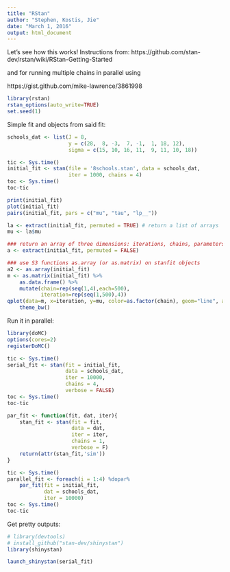 ```yaml
---
title: "RStan"
author: "Stephen, Kostis, Jie"
date: "March 1, 2016"
output: html_document
---
```


Let's see how this works! Instructions from: https://github.com/stan-dev/rstan/wiki/RStan-Getting-Started

and for running multiple chains in parallel using \tttext{doMC}

https://gist.github.com/mike-lawrence/3861998

```r
library(rstan)
rstan_options(auto_write=TRUE)
set.seed(1)
```

Simple fit and objects from said fit:

```r
schools_dat <- list(J = 8, 
                    y = c(28,  8, -3,  7, -1,  1, 18, 12),
                    sigma = c(15, 10, 16, 11,  9, 11, 10, 18))

tic <- Sys.time()
initial_fit <- stan(file = '8schools.stan', data = schools_dat, 
                    iter = 1000, chains = 4)
toc <- Sys.time()
toc-tic

print(initial_fit)
plot(initial_fit)
pairs(initial_fit, pars = c("mu", "tau", "lp__"))

la <- extract(initial_fit, permuted = TRUE) # return a list of arrays 
mu <- la$mu 

### return an array of three dimensions: iterations, chains, parameters 
a <- extract(initial_fit, permuted = FALSE) 

### use S3 functions as.array (or as.matrix) on stanfit objects
a2 <- as.array(initial_fit)
m <- as.matrix(initial_fit) %>%
    as.data.frame() %>%
    mutate(chain=rep(seq(1,4),each=500),
           iteration=rep(seq(1,500),4))
qplot(data=m, x=iteration, y=mu, color=as.factor(chain), geom="line", alpha=0.6) +
    theme_bw()
```

Run it in parallel:

```r
library(doMC)
options(cores=2)
registerDoMC()

tic <- Sys.time()
serial_fit <- stan(fit = initial_fit,
                   data = schools_dat, 
                   iter = 10000,
                   chains = 4,
                   verbose = FALSE)
toc <- Sys.time()
toc-tic

par_fit <- function(fit, dat, iter){
    stan_fit <- stan(fit = fit,
                     data = dat,
                     iter = iter,
                     chains = 1,
                     verbose = F)
	return(attr(stan_fit,'sim'))
}

tic <- Sys.time()
parallel_fit <- foreach(i = 1:4) %dopar%
    par_fit(fit = initial_fit,
            dat = schools_dat,
            iter = 10000)
toc <- Sys.time()
toc-tic

```

Get pretty outputs:

```r
# library(devtools)
# install_github("stan-dev/shinystan")
library(shinystan)

launch_shinystan(serial_fit)

```